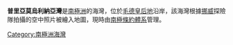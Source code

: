 '''普里亞莫烏利納亞灣'''是[[南極洲|南極洲]]的海灣，位於[[毛德皇后地|毛德皇后地]]沿岸，該海灣根據[[挪威|挪威]]探險隊拍攝的空中照片被繪入地圖，現時由[[南極條約體系|南極條約體系]]管理。

{{coord|70|10|S|5|30|E|display=title}}

{{Antarctica-geo-stub}}
[[Category:南極洲海灣|Category:南極洲海灣]]